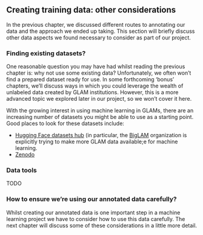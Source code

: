 
## Creating training data: other considerations

In the previous chapter, we discussed different routes to annotating our data and the approach we ended up taking. This section will briefly discuss other data aspects we found necessary to consider as part of our project. 

### Finding existing datasets?

One reasonable question you may have had whilst reading the previous chapter is: why not use some existing data? Unfortunately, we often won't find a prepared dataset ready for use. In some forthcoming 'bonus' chapters, we'll discuss ways in which you could leverage the wealth of unlabeled data created by GLAM institutions. However, this is a more advanced topic we explored later in our project, so we won't cover it here. 

With the growing interest in using machine learning in GLAMs, there are an increasing number of datasets you might be able to use as a starting point. Good places to look for these datasets include:

- [Hugging Face datasets hub](https://huggingface.co/datasets) (in particular, the [BigLAM](https://huggingface.co/biglam) organization is explicitly trying to make more GLAM data available;e for machine learning. 
- [Zenodo](https://zenodo.org/)


### Data tools

TODO


### How to ensure we're using our annotated data carefully?

Whilst creating our annotated data is one important step in a machine learning project we have to consider how to use this data carefully. The next chapter will discuss some of these considerations in a little more detail. 